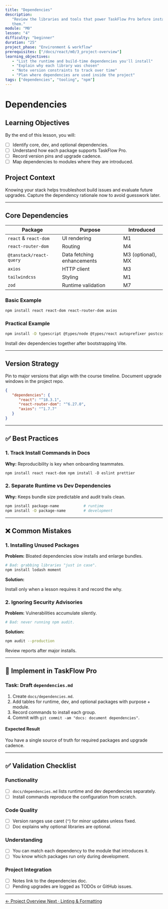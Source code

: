 ```yaml
---
title: "Dependencies"
description:
   "Review the libraries and tools that power TaskFlow Pro before installing
   them."
module: "M0"
lesson: "4"
difficulty: "beginner"
duration: "25"
project_phase: "Environment & workflow"
prerequisites: ["/docs/react/m0/3_project-overview"]
learning_objectives:
   - "List the runtime and build-time dependencies you'll install"
   - "Explain why each library was chosen"
   - "Note version constraints to track over time"
   - "Plan where dependencies are used inside the project"
tags: ["dependencies", "tooling", "npm"]
---
```


# Dependencies

## Learning Objectives

By the end of this lesson, you will:

-  [ ] Identify core, dev, and optional dependencies.
-  [ ] Understand how each package supports TaskFlow Pro.
-  [ ] Record version pins and upgrade cadence.
-  [ ] Map dependencies to modules where they are introduced.

## Project Context

Knowing your stack helps troubleshoot build issues and evaluate future upgrades.
Capture the dependency rationale now to avoid guesswork later.

---

## Core Dependencies

| Package                 | Purpose                    | Introduced        |
| ----------------------- | -------------------------- | ----------------- |
| `react` & `react-dom`   | UI rendering               | M1                |
| `react-router-dom`      | Routing                    | M4                |
| `@tanstack/react-query` | Data fetching enhancements | M3 (optional), MX |
| `axios`                 | HTTP client                | M3                |
| `tailwindcss`           | Styling                    | M1                |
| `zod`                   | Runtime validation         | M7                |

### Basic Example

```bash
npm install react react-dom react-router-dom axios
```

### Practical Example

```bash
npm install -D typescript @types/node @types/react autoprefixer postcss tailwindcss eslint prettier
```

Install dev dependencies together after bootstrapping Vite.

---

## Version Strategy

Pin to major versions that align with the course timeline. Document upgrade
windows in the project repo.

```json
{
   "dependencies": {
      "react": "^18.3.1",
      "react-router-dom": "^6.27.0",
      "axios": "^1.7.7"
   }
}
```

---

## ✅ Best Practices

### 1. Track Install Commands in Docs

**Why:** Reproducibility is key when onboarding teammates.

```md
npm install react react-dom npm install -D eslint prettier
```

### 2. Separate Runtime vs Dev Dependencies

**Why:** Keeps bundle size predictable and audit trails clean.

```bash
npm install package-name           # runtime
npm install -D package-name        # development
```

---

## ❌ Common Mistakes

### 1. Installing Unused Packages

**Problem:** Bloated dependencies slow installs and enlarge bundles.

```bash
# Bad: grabbing libraries "just in case".
npm install lodash moment
```

**Solution:**

Install only when a lesson requires it and record the why.

### 2. Ignoring Security Advisories

**Problem:** Vulnerabilities accumulate silently.

```bash
# Bad: never running npm audit.
```

**Solution:**

```bash
npm audit --production
```

Review reports after major installs.

---

## 🔨 Implement in TaskFlow Pro

### Task: Draft `dependencies.md`

1. Create `docs/dependencies.md`.
2. Add tables for runtime, dev, and optional packages with purpose + module.
3. Record commands to install each group.
4. Commit with `git commit -am "docs: document dependencies"`.

#### Expected Result

You have a single source of truth for required packages and upgrade cadence.

---

## ✅ Validation Checklist

### Functionality

-  [ ] `docs/dependencies.md` lists runtime and dev dependencies separately.
-  [ ] Install commands reproduce the configuration from scratch.

### Code Quality

-  [ ] Version ranges use caret (`^`) for minor updates unless fixed.
-  [ ] Doc explains why optional libraries are optional.

### Understanding

-  [ ] You can match each dependency to the module that introduces it.
-  [ ] You know which packages run only during development.

### Project Integration

-  [ ] Notes link to the dependencies doc.
-  [ ] Pending upgrades are logged as TODOs or GitHub issues.

---

<div className='mt-8 flex justify-between'>
   <a
      href='/docs/react/m0/3_project-overview'
      className='text-sm font-medium text-muted-foreground hover:text-foreground'
   >
      ← Project Overview
   </a>
   <a
      href='/docs/react/m0/5_linting-formatting'
      className='text-sm font-medium text-primary hover:text-primary/80'
   >
      Next · Linting & Formatting
   </a>
</div>
